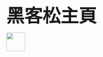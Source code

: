 <font size="25px"><div align="center"><strong>黑客松主頁</strong></div></font>

<img src="https://i.imgur.com/BAmFDyF.jpg" width="50px" align="center">